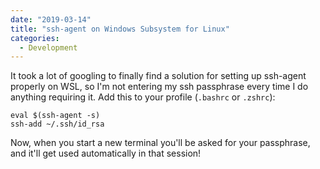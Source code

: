 ---
date: "2019-03-14"
title: "ssh-agent on Windows Subsystem for Linux"
categories:
  - Development
---

It took a lot of googling to finally find a solution for setting up ssh-agent properly on WSL, so I'm not entering my ssh passphrase every time I do anything requiring it.
Add this to your profile (`.bashrc` or `.zshrc`):

```
eval $(ssh-agent -s)
ssh-add ~/.ssh/id_rsa
```

Now, when you start a new terminal you'll be asked for your passphrase, and it'll get used automatically in that session!
